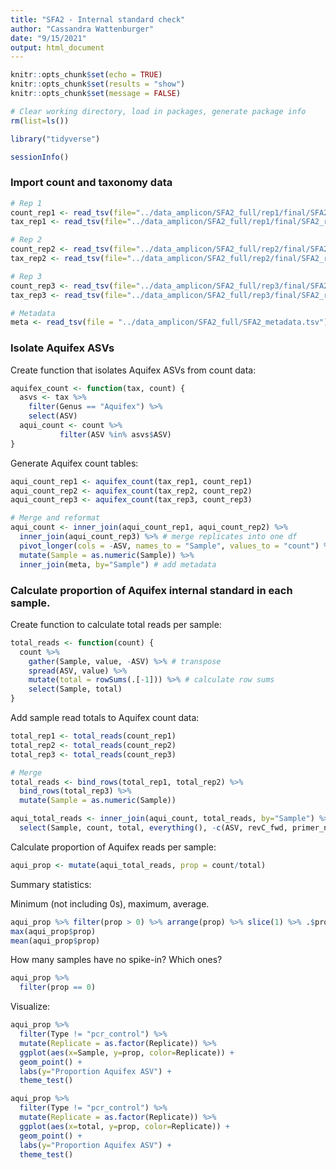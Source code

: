 ```yaml
---
title: "SFA2 - Internal standard check"
author: "Cassandra Wattenburger"
date: "9/15/2021"
output: html_document
---
```


```r
knitr::opts_chunk$set(echo = TRUE)
knitr::opts_chunk$set(results = "show")
knitr::opts_chunk$set(message = FALSE)
```

```r
# Clear working directory, load in packages, generate package info
rm(list=ls())

library("tidyverse")

sessionInfo()
```

### Import count and taxonomy data

```r
# Rep 1
count_rep1 <- read_tsv(file="../data_amplicon/SFA2_full/rep1/final/SFA2_rep1.counts-final.tsv")
tax_rep1 <- read_tsv(file="../data_amplicon/SFA2_full/rep1/final/SFA2_rep1.taxonomy-final.tsv")

# Rep 2
count_rep2 <- read_tsv(file="../data_amplicon/SFA2_full/rep2/final/SFA2_rep2.counts-final.tsv")
tax_rep2 <- read_tsv(file="../data_amplicon/SFA2_full/rep2/final/SFA2_rep2.taxonomy-final.tsv")

# Rep 3
count_rep3 <- read_tsv(file="../data_amplicon/SFA2_full/rep3/final/SFA2_rep3.counts-final.tsv")
tax_rep3 <- read_tsv(file="../data_amplicon/SFA2_full/rep3/final/SFA2_rep3.taxonomy-final.tsv")

# Metadata
meta <- read_tsv(file = "../data_amplicon/SFA2_full/SFA2_metadata.tsv")
```

### Isolate Aquifex ASVs

Create function that isolates Aquifex ASVs from count data:

```r
aquifex_count <- function(tax, count) { 
  asvs <- tax %>% 
    filter(Genus == "Aquifex") %>% 
    select(ASV)
  aqui_count <- count %>% 
           filter(ASV %in% asvs$ASV)
}
```

Generate Aquifex count tables:

```r
aqui_count_rep1 <- aquifex_count(tax_rep1, count_rep1)
aqui_count_rep2 <- aquifex_count(tax_rep2, count_rep2)
aqui_count_rep3 <- aquifex_count(tax_rep3, count_rep3)

# Merge and reformat
aqui_count <- inner_join(aqui_count_rep1, aqui_count_rep2) %>%
  inner_join(aqui_count_rep3) %>% # merge replicates into one df
  pivot_longer(cols = -ASV, names_to = "Sample", values_to = "count") %>% # long format
  mutate(Sample = as.numeric(Sample)) %>%
  inner_join(meta, by="Sample") # add metadata
```

### Calculate proportion of Aquifex internal standard in each sample.

Create function to calculate total reads per sample:

```r
total_reads <- function(count) {
  count %>% 
    gather(Sample, value, -ASV) %>% # transpose
    spread(ASV, value) %>%
    mutate(total = rowSums(.[-1])) %>% # calculate row sums
    select(Sample, total)
}
```

Add sample read totals to Aquifex count data:

```r
total_rep1 <- total_reads(count_rep1)
total_rep2 <- total_reads(count_rep2)
total_rep3 <- total_reads(count_rep3)

# Merge
total_reads <- bind_rows(total_rep1, total_rep2) %>%
  bind_rows(total_rep3) %>%
  mutate(Sample = as.numeric(Sample))

aqui_total_reads <- inner_join(aqui_count, total_reads, by="Sample") %>%
  select(Sample, count, total, everything(), -c(ASV, revC_fwd, primer_num))
```

Calculate proportion of Aquifex reads per sample:

```r
aqui_prop <- mutate(aqui_total_reads, prop = count/total)
```

Summary statistics:

Minimum (not including 0s), maximum, average.

```r
aqui_prop %>% filter(prop > 0) %>% arrange(prop) %>% slice(1) %>% .$prop
max(aqui_prop$prop)
mean(aqui_prop$prop)
```

How many samples have no spike-in? Which ones?

```r
aqui_prop %>% 
  filter(prop == 0)
```

Visualize:

```r
aqui_prop %>%
  filter(Type != "pcr_control") %>%
  mutate(Replicate = as.factor(Replicate)) %>%
  ggplot(aes(x=Sample, y=prop, color=Replicate)) +
  geom_point() +
  labs(y="Proportion Aquifex ASV") +
  theme_test()

aqui_prop %>%
  filter(Type != "pcr_control") %>%
  mutate(Replicate = as.factor(Replicate)) %>%
  ggplot(aes(x=total, y=prop, color=Replicate)) +
  geom_point() +
  labs(y="Proportion Aquifex ASV") +
  theme_test()
```


